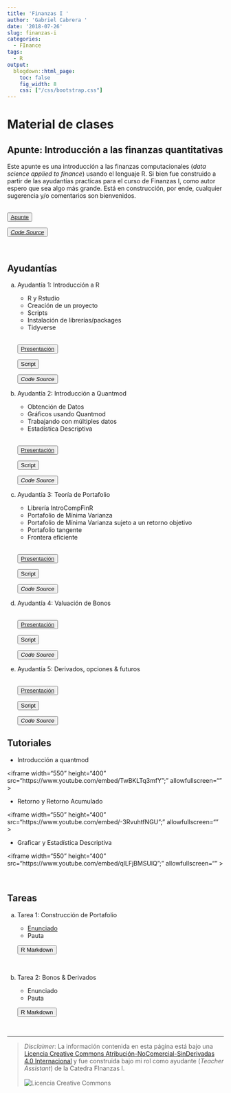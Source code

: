 ```yaml
---
title: 'Finanzas I '
author: 'Gabriel Cabrera '
date: '2018-07-26'
slug: finanzas-i
categories:
  - FInance
tags:
  - R
output:
  blogdown::html_page:
    toc: false
    fig_width: 8
    css: ["/css/bootstrap.css"]
---
```


# Material de clases

## Apunte: Introducción a las finanzas quantitativas

Este apunte es una introducción a las finanzas computacionales (*data science applied to finance*) usando el lenguaje R. Si bien fue construido a partir de las ayudantías practicas para el curso de Finanzas I, como autor espero que sea algo más grande. Está en construcción, por ende, cualquier sugerencia y/o comentarios son bienvenidos. 


<div class="btn-group">
<br>
<button type="button" class="btn btn-outline-warning"> 
[Apunte](https://finance-r.netlify.com/)
</button>

<button type="button" class="btn btn-outline-warning"> 
[*Code Source*](https://github.com/GaboCg/bookdown_finance)
</button>
<br>

</div>


## Ayudantías 

a. Ayudantía 1: Introducción a R

    * R y Rstudio
    * Creación de un proyecto
    * Scripts
    * Instalación de librerías/packages
    * Tidyverse

    <div class="btn-group">

    <br>
    <button type="button" class="btn btn-outline-warning"> 
    [Presentación](/pdf/presentacion.pdf)
    </button>
    
    <button type="button" class="btn btn-outline-warning"> 
     Script
    </button>

    <button type="button" class="btn btn-outline-warning"> 
    *Code Source*
    </button>
    <br>
    
    </div>
    
b. Ayudantía 2: Introducción a Quantmod 

    * Obtención de Datos
    * Gráficos usando Quantmod
    * Trabajando con múltiples datos
    * Estadística Descriptiva
    
    <div class="btn-group">

    <br>
    <button type="button" class="btn btn-outline-warning"> 
    [Presentación](/pdf/presentation1.pdf)
    </button>
    
    <button type="button" class="btn btn-outline-warning"> 
     Script
    </button>

    <button type="button" class="btn btn-outline-warning"> 
    *Code Source*
    </button>
    <br>
    
    </div>
    
c. Ayudantía 3: Teoría de Portafolio

    * Librería IntroCompFinR
    * Portafolio de Mínima Varianza
    * Portafolio de Mínima Varianza sujeto a un retorno objetivo
    * Portafolio tangente
    * Frontera eficiente
    
    <div class="btn-group">

    <br>
    <button type="button" class="btn btn-outline-warning"> 
    [Presentación](/pdf/presentation2.pdf)
    </button>
    
    <button type="button" class="btn btn-outline-warning"> 
     Script
    </button>

    <button type="button" class="btn btn-outline-warning"> 
    *Code Source*
    </button>
    <br>
    
    </div>

d. Ayudantía 4: Valuación de Bonos 
    
    <div class="btn-group">

    <br>
    <button type="button" class="btn btn-outline-warning"> 
    [Presentación](/pdf/Bond_presentation.pdf)
    </button>
    
    <button type="button" class="btn btn-outline-warning"> 
     Script
    </button>

    <button type="button" class="btn btn-outline-warning"> 
    *Code Source*
    </button>
    <br>
    
    </div>

e. Ayudantía 5: Derivados, opciones & futuros 
    
    <div class="btn-group">

    <br>
    <button type="button" class="btn btn-outline-warning"> 
    [Presentación](/pdf/presentacion.pdf)
    </button>
    
    <button type="button" class="btn btn-outline-warning"> 
     Script
    </button>

    <button type="button" class="btn btn-outline-warning"> 
    *Code Source*
    </button>
    <br>
    
    </div>

## Tutoriales

* Introducción a quantmod

<iframe width="550" height="400" src="https://www.youtube.com/embed/TwBKLTq3mfY";" allowfullscreen="" ></iframe>

<p>

* Retorno y Retorno Acumulado

<iframe width="550" height="400"  src="https://www.youtube.com/embed/-3RvuhtfNGU";" allowfullscreen="" ></iframe>

<p>

* Graficar y Estadística Descriptiva

<iframe width="550" height="400"  src="https://www.youtube.com/embed/qlLFjBMSUlQ";" allowfullscreen="" ></iframe>

<br>

## Tareas 

a. Tarea 1: Construcción de Portafolio 
    
    * [Enunciado](/pdf/Enunciado_v1.pdf)
    * Pauta
    
    <div class="btn-group">
    
    <button type="button" class="btn btn-outline-warning"> 
    R Markdown
    </button>
    
    </div>

    <br>

b. Tarea 2: Bonos & Derivados

    * Enunciado
    * Pauta 
    
    <div class="btn-group">
    
    <button type="button" class="btn btn-outline-warning"> 
    R Markdown
    </button>
    
    </div>
    
    <br>

---

> *Disclaimer*: La información contenida en esta página está bajo una <a rel="license" href="http://creativecommons.org/licenses/by-nc-nd/4.0/">Licencia Creative Commons Atribución-NoComercial-SinDerivadas 4.0 Internacional</a> <a rel="license" href="http://creativecommons.org/licenses/by-nc-nd/4.0/"></a> y fue construida bajo mi rol como ayudante (*Teacher Assistant*) de la Catedra FInanzas I.   
<br>
<img alt="Licencia Creative Commons" style="border-width:0" src="https://i.creativecommons.org/l/by-nc-nd/4.0/88x31.png"/> 

